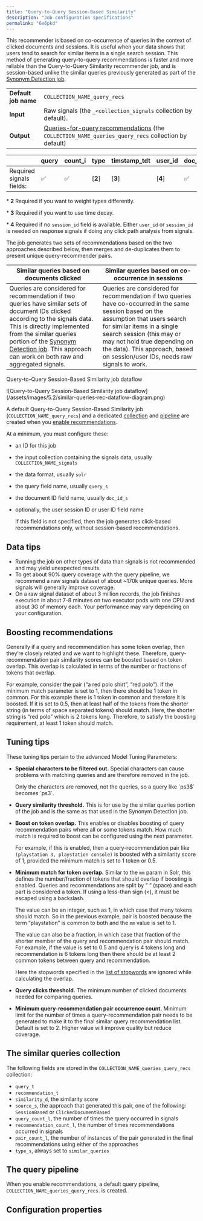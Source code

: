 ```yaml
---
title: "Query-to-Query Session-Based Similarity"
description: "Job configuration specifications"
permalink: "6e6pkd"
---
```


This recommender is based on co-occurrence of queries in the context of clicked documents and sessions. It is useful when your data shows that users tend to search for similar items in a single search session. This method of generating query-to-query recommendations is faster and more reliable than the Query-to-Query Similarity recommender job, and is session-based unlike the similar queries previously generated as part of the [Synonym Detection job](/managed-fusion/5.9/a2jy7t/synonym-detection-jobs).

|  |  |
| --- | --- |
| **Default job name** | `COLLECTION_NAME_query_recs` |
| **Input** | Raw signals (the `_<collection_signals` collection by default). |
| **Output** | [Queries-for-query recommendations](/managed-fusion/5.9/1wcxk7/queries-for-query-recommendations) (the `COLLECTION_NAME_queries_query_recs` collection by default) |

|  | query | count_i | type | timstamp_tdt | user_id | doc_id | session_id | fusion_query_id |
| --- | --- | --- | --- | --- | --- | --- | --- | --- |
| Required signals fields: | ✅ | ✅ | [**2**] | [**3**] | [**4**] | ✅  | ✅  |  |

\* **2** Required if you want to weight types differently.

\* **3** Required if you want to use time decay.

\* **4** Required if no `session_id` field is available. Either `user_id` or `session_id` is needed on response signals if doing any click path analysis from signals.

The job generates two sets of recommendations based on the two approaches described below, then merges and de-duplicates them to present unique query-recommender pairs.

| Similar queries based on documents clicked | Similar queries based on co-occurrence in sessions |
| --- | --- |
| Queries are considered for recommendation if two queries have similar sets of document IDs clicked according to the signals data. This is directly implemented from the similar queries portion of the [Synonym Detection job](/managed-fusion/5.9/a2jy7t/synonym-detection).  This approach can work on both raw and aggregated signals. | Queries are considered for recommendation if two queries have co-occurred in the same session based on the assumption that users search for similar items in a single search session (this may or may not hold true depending on the data).  This approach, based on session/user IDs, needs raw signals to work. |

Query-to-Query Session-Based Similarity job dataflow

<Frame>![Query-to-Query Session-Based Similarity job dataflow](/assets/images/5.2/similar-queries-rec-dataflow-diagram.png)</Frame>

A default Query-to-Query Session-Based Similarity job (`COLLECTION_NAME_query_recs`) and a dedicated [collection](#collection) and [pipeline](#pipeline) are created when you [enable recommendations](/managed-fusion/5.9/y3kiwa/get-started).

At a minimum, you must configure these:

* an ID for this job
* the input collection containing the signals data, usually `COLLECTION_NAME_signals`
* the data format, usually `solr`
* the query field name, usually `query_s`
* the document ID field name, usually `doc_id_s`
* optionally, the user session ID or user ID field name

  <Note>
  If this field is not specified, then the job generates click-based recommendations only, without session-based recommendations.
  </Note>

## Data tips

* Running the job on other types of data than signals is not recommended and may yield unexpected results.
* To get about 90% query coverage with the query pipeline, we recommend a raw signals dataset of about ~170k unique queries. More signals will generally improve coverage.
* On a raw signal dataset of about 3 million records, the job finishes execution in about 7-8 minutes on two executor pods with one CPU and about 3G of memory each. Your performance may vary depending on your configuration.

## Boosting recommendations

Generally if a query and recommendation has some token overlap, then they’re closely related and we want to highlight these. Therefore, query-recommendation pair similarity scores can be boosted based on token overlap. This overlap is calculated in terms of the number or fractions of tokens that overlap.

For example, consider the pair (“a red polo shirt”, “red polo”). If the minimum match parameter is set to 1, then there should be 1 token in common. For this example there is 1 token in common and therefore it is boosted. If it is set to 0.5, then at least half of the tokens from the shorter string (in terms of space separated tokens) should match. Here, the shorter string is “red polo” which is 2 tokens long. Therefore, to satisfy the boosting requirement, at least 1 token should match.

## Tuning tips

These tuning tips pertain to the advanced Model Tuning Parameters:

* **Special characters to be filtered out.** Special characters can cause problems with matching queries and are therefore removed in the job.

  <Note>
  Only the characters are removed, not the queries, so a query like `ps3$` becomes `ps3`.
  </Note>


* **Query similarity threshold.** This is for use by the similar queries portion of the job and is the same as that used in the Synonym Detection job.
* **Boost on token overlap.** This enables or disables boosting of query recommendation pairs where all or some tokens match. How much match is required to boost can be configured using the next parameter.

  For example, if this is enabled, then a query-recommendation pair like `(playstation 3, playstation console)` is boosted with a similarity score of 1, provided the minimum match is set to 1 token or 0.5.
* **Minimum match for token overlap.** Similar to the `mm` param in Solr, this defines the number/fraction of tokens that should overlap if boosting is enabled. Queries and recommendations are split by “ “ (space) and each part is considered a token. If using a less-than sign (\<), it must be escaped using a backslash.

  The value can be an integer, such as 1, in which case that many tokens should match. So in the previous example, pair is boosted because the term “playstation” is common to both and the `mm` value is set to 1.

  The value can also be a fraction, in which case that fraction of the shorter member of the query and recommendation pair should match. For example, if the value is set to 0.5 and query is 4 tokens long and recommendation is 6 tokens long then there should be at least 2 common tokens between query and recommendation.

  Here the stopwords specified in the [list of stopwords](/managed-fusion/5.9/fxjeke/stopwords-files) are ignored while calculating the overlap.
* **Query clicks threshold.** The minimum number of clicked documents needed for comparing queries.
* **Minimum query-recommendation pair occurrence count.** Minimum limit for the number of times a query-recommendation pair needs to be generated to make it to the final similar query recommendation list. Default is set to 2. Higher value will improve quality but reduce coverage.

## The similar queries collection

The following fields are stored in the `COLLECTION_NAME_queries_query_recs` collection:

* `query_t`
* `recommendation_t`
* `similarity_d`, the similarity score
* `source_s`, the approach that generated this pair, one of the following: `SessionBased` or `ClickedDocumentBased`
* `query_count_l`, the number of times the query occurred in signals
* `recommendation_count_l`, the number of times recommendations occurred in signals
* `pair_count_l`, the number of instances of the pair generated in the final recommendations using either of the approaches
* `type_s`, always set to `similar_queries`

## The query pipeline

When you enable recommendations, a default query pipeline, `COLLECTION_NAME_queries_query_recs`. is created.

## Configuration properties


<SchemaParamFields schema={schema}/>